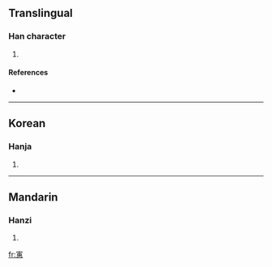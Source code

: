 ==Translingual==

===Han character===
{{Han char|rn=40|rad=宀|as=12|sn=15|four=|canj=十十戈心 (JJIP)}}

# {{defn|Han|sort=宀12}}

====References====
* {{Han ref|kx=0292.090|dkj=07324|dj=0578.070|hdz=20953.050|uh=5BED|ud=23533}}

----

==Korean==

===Hanja===
{{ko-hanja|hangeul=혜|rv=hye|mr=hye}}

# {{defn|Korean|sort=宀12}}

----

==Mandarin==

===Hanzi===
{{cmn-hanzi|pin=[[huì]] ([[hui4]])|wg=hui<sup>4</sup>}}

# {{defn|Mandarin|sort=宀12}}

[[fr:寭]]
